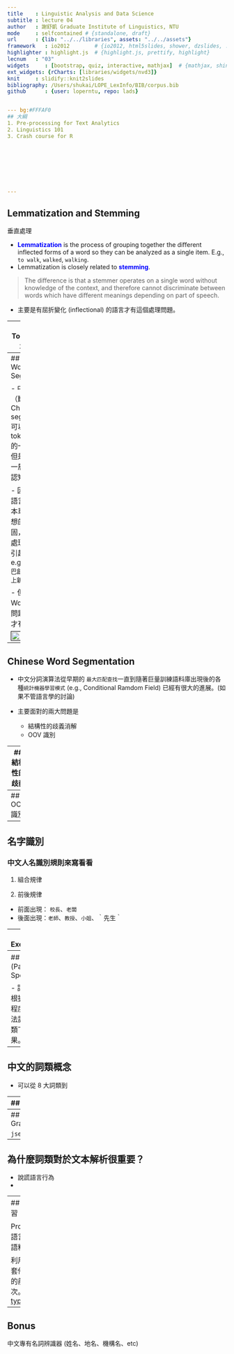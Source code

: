 ```yaml
---
title    : Linguistic Analysis and Data Science
subtitle : lecture 04
author   : 謝舒凱 Graduate Institute of Linguistics, NTU
mode     : selfcontained # {standalone, draft}
url      : {lib: "../../libraries", assets: "../../assets"}
framework   : io2012        # {io2012, html5slides, shower, dzslides, ...}
highlighter : highlight.js  # {highlight.js, prettify, highlight}
lecnum   : "03"
widgets     : [bootstrap, quiz, interactive, mathjax]  # {mathjax, shiny, bootstrap}
ext_widgets: {rCharts: [libraries/widgets/nvd3]}
knit     : slidify::knit2slides
bibliography: /Users/shukai/LOPE_LexInfo/BIB/corpus.bib
github      : {user: loperntu, repo: lads}


--- bg:#FFFAF0
## 大綱
1. Pre-processing for Text Analytics
2. Linguistics 101
3. Crash course for R








---
```

## Lemmatization and Stemming
垂直處理

- <span style="color:blue; font-weight:bold">Lemmatization</span> is the process of grouping together the different inflected forms of a word so they can be analyzed as a single item. E.g., `to walk`, `walked`, `walking`.
- Lemmatization is closely related to <span style="color:blue; font-weight:bold">stemming</span>. 

> The difference is that a stemmer operates on a single word without knowledge of the context, and therefore cannot discriminate between words which have different meanings depending on part of speech.

- 主要是有屈折變化 (inflectional) 的語言才有這個處理問題。



---
## Tokenization
水平處理

- Given a character sequence (and a pre-defined unit), tokenization is the task of chopping it up into pieces, called **tokens**. 
- A tokenizer divides text into a sequence of tokens, which in many cases correspond to "words".
- Tokenization often serve as the initial phase in NLP, i.e., locating word boundaries. But challenges in tokenization depends on the type of language.



---
## Chinese Word Segmentation 

- 中文分詞（斷詞）Chinese word segmentation 可以看成是 tokenization 的一個特例，但是涉及更深一層的語言與認知互動。

- 因為 (漢語) 語言分析的基本單位沒有你想的那麼穩固， 自然語言處理先卡關才引起注意。
  * e.g., `昨天阿里巴巴創辦人馬雲端上新的網路服務`

- 但是 Wordhood 的問題不是漢語才有。

<img style='border: 1px solid;' width=50% src='./assets/img/words.png'></img>


---
## Chinese Word Segmentation 



- 中文分詞演算法從早期的 `最大匹配查找`一直到隨著巨量訓練語料庫出現後的各種`統計機器學習模式` (e.g., Conditional Ramdom Field) 已經有很大的進展。(如果不管語言學的討論)

- 主要面對的兩大問題是
    - 結構性的歧義消解
    - OOV 識別 

---
## 結構性的歧義


---
## OOV 識別 


---
## 名字識別 
### 中文人名識別規則來寫看看

1. 組合規律
    
2. 前後規律
  - 前面出現： `校長`、`老闆`
  - 後面出現：`老師`、`教授`、`小姐`、｀先生｀
  


---
## Exercise

讓 `jiebaR` 認得妳的名字。



---
## 詞類 (Parts of Speech) 

- 詞類是根據不同程度的句法訊息分類下的結果。

---
## 中文的詞類概念


- 可以從 8 大詞類到


---
##

```bash
sed -n '6,13p' dickens-clean.txt > dickens-sample.txt

```

---
## POS Granularity

`jseg.py`


---
## 為什麼詞類對於文本解析很重要？

- 說謊語言行為
- 



---
## 綜合協作練習

Pronoun 的跨語言比較 總統語料庫

利用 `tm`/`tmcn` 等套件，把中英文的前處理跑過一次。
參考 [typical.tm.Rmd]() 





---
## Bonus

中文專有名詞辨識器 (姓名、地名、機構名、etc)




